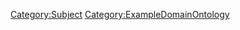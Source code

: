 <includeonly>{{METADATA|Keywords={{{HasKeyword|}}}|HasEntityTitle={{{HasEntityTitle}}}|HasEntityBlurb={{{HasEntityBlurb|}}}|HasEntityType=SystemComponent}}
[[Category:Subject]]
</includeonly>
<noinclude>[[Category:ExampleDomainOntology]]</noinclude>
